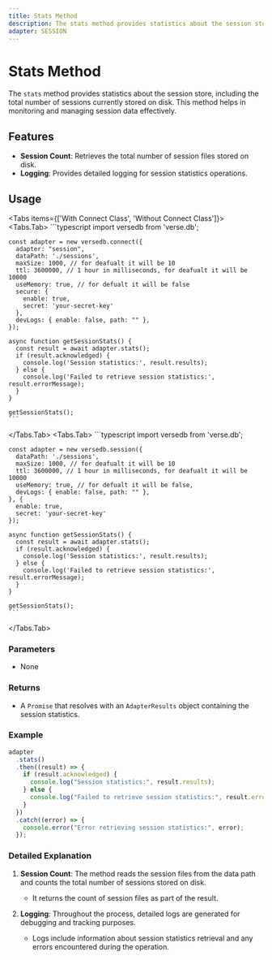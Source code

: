 ```yaml
---
title: Stats Method
description: The stats method provides statistics about the session store, including the total number of sessions currently stored on disk. This method helps in monitoring and managing session data effectively.
adapter: SESSION
---
```



# Stats Method

The `stats` method provides statistics about the session store, including the total number of sessions currently stored on disk. This method helps in monitoring and managing session data effectively.

## Features

- **Session Count**: Retrieves the total number of session files stored on disk.
- **Logging**: Provides detailed logging for session statistics operations.

## Usage

<Tabs items={['With Connect Class', 'Without Connect Class']}>
  <Tabs.Tab>
    ```typescript
    import versedb from 'verse.db';

    const adapter = new versedb.connect({
      adapter: "session",
      dataPath: './sessions',
      maxSize: 1000, // for deafualt it will be 10
      ttl: 3600000, // 1 hour in milliseconds, for deafualt it will be 10000
      useMemory: true, // for defualt it will be false
      secure: {
        enable: true,
        secret: 'your-secret-key'
      },
      devLogs: { enable: false, path: "" },
    });

    async function getSessionStats() {
      const result = await adapter.stats();
      if (result.acknowledged) {
        console.log('Session statistics:', result.results);
      } else {
        console.log('Failed to retrieve session statistics:', result.errorMessage);
      }
    }

    getSessionStats();
    ```

  </Tabs.Tab>
  <Tabs.Tab>
    ```typescript
    import versedb from 'verse.db';

    const adapter = new versedb.session({
      dataPath: './sessions',
      maxSize: 1000, // for deafualt it will be 10
      ttl: 3600000, // 1 hour in milliseconds, for deafualt it will be 10000
      useMemory: true, // for defualt it will be false,
      devLogs: { enable: false, path: "" },
    }, {
      enable: true,
      secret: 'your-secret-key'
    });

    async function getSessionStats() {
      const result = await adapter.stats();
      if (result.acknowledged) {
        console.log('Session statistics:', result.results);
      } else {
        console.log('Failed to retrieve session statistics:', result.errorMessage);
      }
    }

    getSessionStats();
    ```

  </Tabs.Tab>
</Tabs>

### Parameters

- None

### Returns

- A `Promise` that resolves with an `AdapterResults` object containing the session statistics.

### Example

```typescript
adapter
  .stats()
  .then((result) => {
    if (result.acknowledged) {
      console.log("Session statistics:", result.results);
    } else {
      console.log("Failed to retrieve session statistics:", result.errorMessage);
    }
  })
  .catch((error) => {
    console.error("Error retrieving session statistics:", error);
  });
```

### Detailed Explanation

1. **Session Count**: The method reads the session files from the data path and counts the total number of sessions stored on disk.
   - It returns the count of session files as part of the result.

2. **Logging**: Throughout the process, detailed logs are generated for debugging and tracking purposes.
   - Logs include information about session statistics retrieval and any errors encountered during the operation.